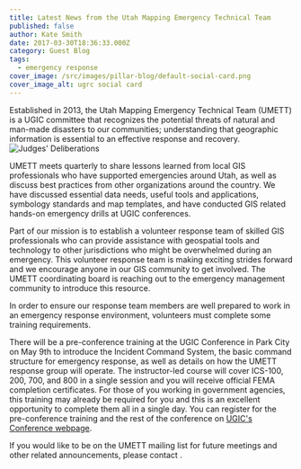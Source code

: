 ```yaml
---
title: Latest News from the Utah Mapping Emergency Technical Team
published: false
author: Kate Smith
date: 2017-03-30T18:36:33.000Z
category: Guest Blog
tags:
  - emergency response
cover_image: /src/images/pillar-blog/default-social-card.png
cover_image_alt: ugrc social card
---
```



Established in 2013, the Utah Mapping Emergency Technical Team (UMETT) is a UGIC committee that recognizes the potential threats of natural and man-made disasters to our communities; understanding that geographic information is essential to an effective response and recovery. ![Judges' Deliberations](/images/404.png)

UMETT meets quarterly to share lessons learned from local GIS professionals who have supported emergencies around Utah, as well as discuss best practices from other organizations around the country. We have discussed essential data needs, useful tools and applications, symbology standards and map templates, and have conducted GIS related hands-on emergency drills at UGIC conferences.

Part of our mission is to establish a volunteer response team of skilled GIS professionals who can provide assistance with geospatial tools and technology to other jurisdictions who might be overwhelmed during an emergency. This volunteer response team is making exciting strides forward and we encourage anyone in our GIS community to get involved. The UMETT coordinating board is reaching out to the emergency management community to introduce this resource.

In order to ensure our response team members are well prepared to work in an emergency response environment, volunteers must complete some training requirements.

There will be a pre-conference training at the UGIC Conference in Park City on May 9th to introduce the Incident Command System, the basic command structure for emergency response, as well as details on how the UMETT response group will operate. The instructor-led course will cover ICS-100, 200, 700, and 800 in a single session and you will receive official FEMA completion certificates. For those of you working in government agencies, this training may already be required for you and this is an excellent opportunity to complete them all in a single day. You can register for the pre-conference training and the rest of the conference on [UGIC's Conference webpage](https://ugic.org/ugic/ugic-conference-2017/).

If you would like to be on the UMETT mailing list for future meetings and other related announcements, please contact <Contacts inline subject={frontmatter.title} contactKey="utah_mapping_emergency_technical_team" />.
